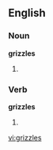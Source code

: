 ==English==

===Noun===
'''grizzles'''

# {{plural of|[[grizzle]]}}

===Verb===
'''grizzles'''

# {{third-person singular of|[[grizzle]]}}

[[vi:grizzles]]